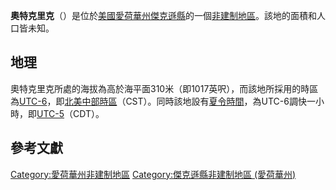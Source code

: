 {{noteTA
|G1=USState
|G2=地名
|G3=Unit
}}
{{Infobox settlement
|official_name            = 奧特克里克
|native_name = Otter Creek
|settlement_type          = [[非建制地區|非建制地區]]
|image_skyline            = St. Lawrence Catholic Church.JPG
|imagesize                = 250px
|image_map                = 
|mapsize                  = 
|pushpin_map              = USA Iowa
|pushpin_label            = 奧特克里克
|pushpin_label_position   = top
|pushpin_map_caption      = 奧特克里克在愛荷華州的位置
|subdivision_type         = [[世界政區索引|國家]]
|subdivision_type1        = [[美国州份|州份]]
|subdivision_type2        = [[愛荷華州行政区划|縣]]
|subdivision_name         = [[美国|美国]]
|subdivision_name1        = [[愛荷華州|愛荷華州]]
|subdivision_name2        = [[傑克遜縣_(愛荷華州)|傑克遜縣]]
|elevation_ft             = 1017
|elevation_m              = 310
|area_total_km2           = 
|area_total_sq_mi         = 
|area_land_km2            = 
|area_land_sq_mi          = 
|area_water_km2           = 
|area_water_sq_mi         = 
|population_as_of         = 2010
|population_footnotes     = 
|population_total         = 
|population_metro         = 
|population_density_km2   = auto
|population_density_sq_mi = auto
|timezone                 = [[北美中部时区|北美中部时区]]
|utc_offset               = -6
|coordinates              = {{coord|42|14|20|N|90|40|57|W|display=inline,title}}
| coor_pinpoint           = 
| coordinates_footnotes   = 
|timezone_DST             = CDT
|utc_offset_DST           = -5
|postal_code_type         = [[美國郵區編號|郵區編號]]
|postal_code              = 
|area_code                = {{link-en|电话区号563|Area code 563|563}}
|blank_name = [[地名信息系统|GNIS ID]]
|blank_info = 464688<ref name="GNIS">{{cite gnis|464688|Otter Creek}}</ref>
}}
'''奧特克里克'''（{{lang-en|Otter Creek}}）是位於[[美國|美國]][[愛荷華州|愛荷華州]][[傑克遜縣_(愛荷華州)|傑克遜縣]]的一個[[非建制地區|非建制地區]]。該地的面積和人口皆未知。

== 地理 ==
奧特克里克所處的海拔為高於海平面310米（即1017英呎），而該地所採用的時區為[[UTC-6|UTC-6]]，即[[北美中部時區|北美中部時區]]（CST）。同時該地設有[[夏令時間|夏令時間]]，為UTC-6調快一小時，即[[UTC-5|UTC-5]]（CDT）。

== 參考文獻 ==
{{reflist}}

{{傑克遜縣 (愛荷華州)}}

{{DEFAULTSORT:Otter Creek}}
[[Category:愛荷華州非建制地區|Category:愛荷華州非建制地區]]
[[Category:傑克遜縣非建制地區_(愛荷華州)|Category:傑克遜縣非建制地區 (愛荷華州)]]

{{Iowa-geo-stub}}
